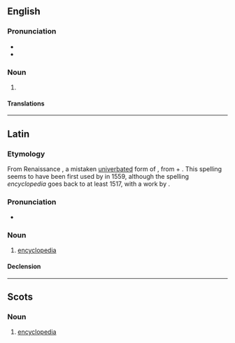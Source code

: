 {{also|encyclopædia}}
==English==

===Pronunciation===
* 
* 

===Noun===

# {{lb|en|chiefly|UK|Australia}} {{alternative spelling of|encyclopedia|lang=en}}

====Translations====
{{trans-see|encyclopedia}}

----
==Latin==
{{wikipedia|lang=la}}
===Etymology===
From Renaissance {{bor|la|grc|ἐγκυκλοπαιδεία|t=education in the circle of arts and sciences}}, a mistaken [[univerbation|univerbated]] form of {{m|grc|ἐγκύκλιος παιδείᾱ|t=education in the circle of arts and sciences}}, from {{m|grc|ἐγκύκλιος|t=circular}} + {{m|grc|παιδείᾱ|t=child-rearing, education}}. This spelling seems to have been first used by {{w|Paul Skalich}} in 1559, although the spelling ''encyclopedia'' goes back to at least 1517, with a work by {{w|Johannes Aventinus}}.
===Pronunciation===
* {{la-IPA|encyclopaedīa|eccl=1}}

===Noun===
{{la-noun|encyclopaedīa|encyclopaedīae|f|first}}

# {{lb|la|New Latin}} [[encyclopedia]]

====Declension====
{{la-decl-1st|encyclopaedī}}

----

==Scots==

===Noun===
{{sco-noun}}

# [[encyclopedia]]